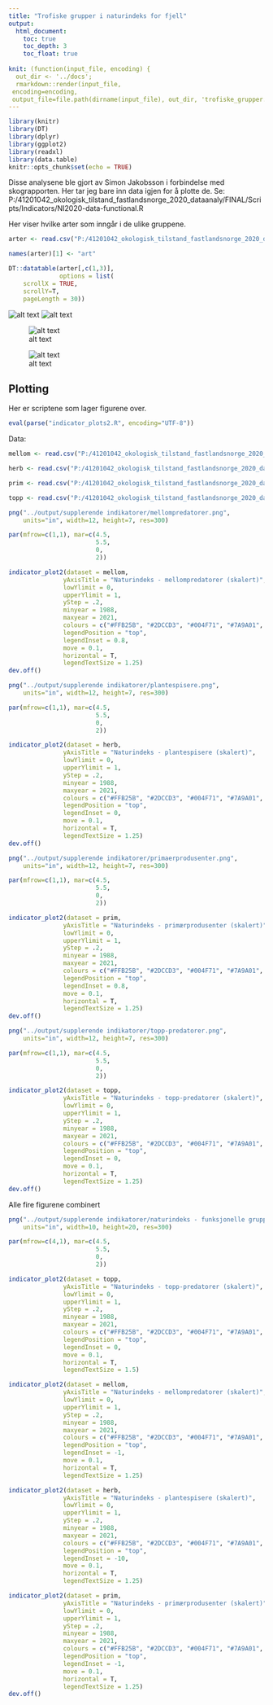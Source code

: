 ```yaml
---
title: "Trofiske grupper i naturindeks for fjell"
output:
  html_document:
    toc: true
    toc_depth: 3
    toc_float: true
    
knit: (function(input_file, encoding) {
  out_dir <- '../docs';
  rmarkdown::render(input_file,
 encoding=encoding,
 output_file=file.path(dirname(input_file), out_dir, 'trofiske_grupper.html'))})
---
```


```r
library(knitr)
library(DT)
library(dplyr)
library(ggplot2)
library(readxl)
library(data.table)
knitr::opts_chunk$set(echo = TRUE)
```

Disse analysene ble gjort av Simon Jakobsson i forbindelse med skograpporten. Her tar jeg bare inn data igjen for å plotte de.
Se: P:/41201042_okologisk_tilstand_fastlandsnorge_2020_dataanaly/FINAL/Scripts/Indicators/NI2020-data-functional.R

Her viser hvilke arter som inngår i de ulike gruppene.
```r
arter <- read.csv("P:/41201042_okologisk_tilstand_fastlandsnorge_2020_dataanaly/FINAL/Raw_data/NI2020-data/Script-based/alpine_functional.csv", header=T, sep = ";", encoding = "UTF-8")

names(arter)[1] <- "art"

DT::datatable(arter[,c(1,3)],
              options = list(
    scrollX = TRUE,
    scrollY=T,
    pageLength = 30))
```

![alt text](../output/supplerende indikatorer/plantespisere.png)
![alt text](../output/supplerende indikatorer/primaerprodusenter.png)


![alt text](../output/supplerende indikatorer/mellompredatorer.png)

![alt text](../output/supplerende indikatorer/topp-predatorer.png)



## Plotting
Her er scriptene som lager figurene over.


```r
eval(parse("indicator_plots2.R", encoding="UTF-8"))

```


Data:
```r
mellom <- read.csv("P:/41201042_okologisk_tilstand_fastlandsnorge_2020_dataanaly/FINAL/Indicator_values/Alpine/Index_Mellompredator.csv", header=T)

herb <- read.csv("P:/41201042_okologisk_tilstand_fastlandsnorge_2020_dataanaly/FINAL/Indicator_values/Alpine/Index_Plante- og filterspisere.csv", header=T)

prim <- read.csv("P:/41201042_okologisk_tilstand_fastlandsnorge_2020_dataanaly/FINAL/Indicator_values/Alpine/Index_Primærprodusent.csv", header=T)

topp <- read.csv("P:/41201042_okologisk_tilstand_fastlandsnorge_2020_dataanaly/FINAL/Indicator_values/Alpine/Index_Topp-predator.csv", header=T)

```



```r
png("../output/supplerende indikatorer/mellompredatorer.png", 
    units="in", width=12, height=7, res=300)

par(mfrow=c(1,1), mar=c(4.5,
                        5.5,
                        0,
                        2))

indicator_plot2(dataset = mellom,
               yAxisTitle = "Naturindeks - mellompredatorer (skalert)",
               lowYlimit = 0,
               upperYlimit = 1,
               yStep = .2,
               minyear = 1988,
               maxyear = 2021,
               colours = c("#FFB25B", "#2DCCD3", "#004F71", "#7A9A01", "#93328E", "dark grey"),
               legendPosition = "top",
               legendInset = 0.8,
               move = 0.1,
               horizontal = T,
               legendTextSize = 1.25)
dev.off()
```

```r
png("../output/supplerende indikatorer/plantespisere.png", 
    units="in", width=12, height=7, res=300)

par(mfrow=c(1,1), mar=c(4.5,
                        5.5,
                        0,
                        2))

indicator_plot2(dataset = herb,
               yAxisTitle = "Naturindeks - plantespisere (skalert)",
               lowYlimit = 0,
               upperYlimit = 1,
               yStep = .2,
               minyear = 1988,
               maxyear = 2021,
               colours = c("#FFB25B", "#2DCCD3", "#004F71", "#7A9A01", "#93328E", "dark grey"),
               legendPosition = "top",
               legendInset = 0,
               move = 0.1,
               horizontal = T,
               legendTextSize = 1.25)
dev.off()
```

```r
png("../output/supplerende indikatorer/primaerprodusenter.png", 
    units="in", width=12, height=7, res=300)

par(mfrow=c(1,1), mar=c(4.5,
                        5.5,
                        0,
                        2))

indicator_plot2(dataset = prim,
               yAxisTitle = "Naturindeks - primærprodusenter (skalert)",
               lowYlimit = 0,
               upperYlimit = 1,
               yStep = .2,
               minyear = 1988,
               maxyear = 2021,
               colours = c("#FFB25B", "#2DCCD3", "#004F71", "#7A9A01", "#93328E", "dark grey"),
               legendPosition = "top",
               legendInset = 0.8,
               move = 0.1,
               horizontal = T,
               legendTextSize = 1.25)
dev.off()
```

```r
png("../output/supplerende indikatorer/topp-predatorer.png", 
    units="in", width=12, height=7, res=300)

par(mfrow=c(1,1), mar=c(4.5,
                        5.5,
                        0,
                        2))

indicator_plot2(dataset = topp,
               yAxisTitle = "Naturindeks - topp-predatorer (skalert)",
               lowYlimit = 0,
               upperYlimit = 1,
               yStep = .2,
               minyear = 1988,
               maxyear = 2021,
               colours = c("#FFB25B", "#2DCCD3", "#004F71", "#7A9A01", "#93328E", "dark grey"),
               legendPosition = "top",
               legendInset = 0,
               move = 0.1,
               horizontal = T,
               legendTextSize = 1.25)
dev.off()
```

Alle fire figurene combinert
```r
png("../output/supplerende indikatorer/naturindeks - funksjonelle grupper.png", 
    units="in", width=10, height=20, res=300)

par(mfrow=c(4,1), mar=c(4.5,
                        5.5,
                        0,
                        2))

indicator_plot2(dataset = topp,
               yAxisTitle = "Naturindeks - topp-predatorer (skalert)",
               lowYlimit = 0,
               upperYlimit = 1,
               yStep = .2,
               minyear = 1988,
               maxyear = 2021,
               colours = c("#FFB25B", "#2DCCD3", "#004F71", "#7A9A01", "#93328E", "dark grey"),
               legendPosition = "top",
               legendInset = 0,
               move = 0.1,
               horizontal = T,
               legendTextSize = 1.5)

indicator_plot2(dataset = mellom,
               yAxisTitle = "Naturindeks - mellompredatorer (skalert)",
               lowYlimit = 0,
               upperYlimit = 1,
               yStep = .2,
               minyear = 1988,
               maxyear = 2021,
               colours = c("#FFB25B", "#2DCCD3", "#004F71", "#7A9A01", "#93328E", "dark grey"),
               legendPosition = "top",
               legendInset = -1,
               move = 0.1,
               horizontal = T,
               legendTextSize = 1.25)

indicator_plot2(dataset = herb,
               yAxisTitle = "Naturindeks - plantespisere (skalert)",
               lowYlimit = 0,
               upperYlimit = 1,
               yStep = .2,
               minyear = 1988,
               maxyear = 2021,
               colours = c("#FFB25B", "#2DCCD3", "#004F71", "#7A9A01", "#93328E", "dark grey"),
               legendPosition = "top",
               legendInset = -10,
               move = 0.1,
               horizontal = T,
               legendTextSize = 1.25)

indicator_plot2(dataset = prim,
               yAxisTitle = "Naturindeks - primærprodusenter (skalert)",
               lowYlimit = 0,
               upperYlimit = 1,
               yStep = .2,
               minyear = 1988,
               maxyear = 2021,
               colours = c("#FFB25B", "#2DCCD3", "#004F71", "#7A9A01", "#93328E", "dark grey"),
               legendPosition = "top",
               legendInset = -1,
               move = 0.1,
               horizontal = T,
               legendTextSize = 1.25)
dev.off()

```
